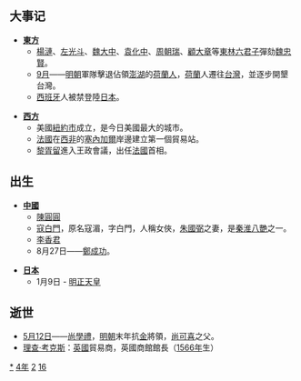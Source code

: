 {{yearTOC|1624|明'''[[天启|天启]]四年'''；后金'''[[天命_(后金)|天命]]九年'''；越南莫朝'''[[乾统_(越南)|乾统]]三十二年'''，'''[[隆泰|隆泰]]七年'''，后黎朝'''[[永祚_(越南)|永祚]]六年'''；日本'''[[元和_(日本)|元和]]十年'''，'''[[寬永|寬永]]元年'''}}
== 大事记 ==
*'''[[東方|東方]]'''
**[[楊漣|楊漣]]、[[左光斗|左光斗]]、[[魏大中|魏大中]]、[[袁化中|袁化中]]、[[周朝瑞|周朝瑞]]、[[顧大章|顧大章]]等[[東林六君子|東林六君子]]彈劾[[魏忠賢|魏忠賢]]。
**[[9月|9月]]——[[明朝|明朝]]軍隊擊退佔領[[澎湖|澎湖]]的[[荷蘭人|荷蘭人]]，[[荷蘭|荷蘭]]人遷往[[台灣|台灣]]，並逐步開墾台灣。
**[[西班牙|西班牙]]人被禁登陸[[日本|日本]]。

*'''[[西方|西方]]'''
**美國[[紐約市|紐約市]]成立，是今日美國最大的城市。
**[[法國|法國]]在[[西非|西非]]的[[塞內加爾|塞內加爾]]岸邊建立第一個貿易站。
**[[黎胥留|黎胥留]]進入王政會議，出任[[法國|法國]]首相。

== 出生 ==
*'''[[中國|中國]]'''
**[[陳圓圓|陳圓圓]]
**[[寇白門|寇白門]]，原名寇湄，字白門，人稱女俠，[[朱國弼|朱國弼]]之妻，是[[秦淮八艷|秦淮八艷]]之一。
**[[李香君|李香君]]
** 8月27日——[[鄭成功|鄭成功]]。

*'''[[日本|日本]]'''
** 1月9日 - [[明正天皇|明正天皇]]

== 逝世 ==
{{Wikisource year mention}}
*[[5月12日|5月12日]]——[[尚學禮|尚學禮]]，[[明朝|明朝]]末年抗[[後金|金]]將領，[[尚可喜|尚可喜]]之父。
*[[理查·考克斯|理查·考克斯]]：[[英國|英國]]貿易商，英國商館館長（[[1566年|1566年]]生）

[[Category:1624年|*]]
[[Category:1620年代|4年]]
[[Category:17世纪各年|2]]
[[Category:甲子年|16]]